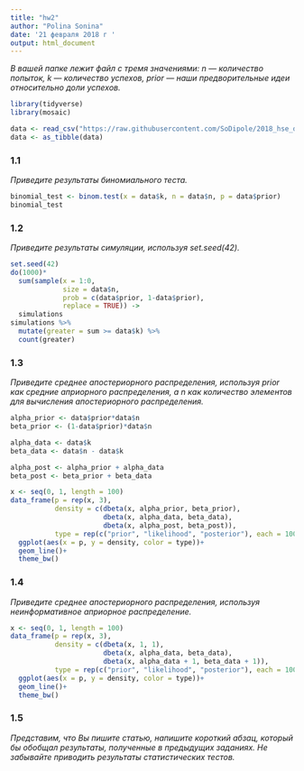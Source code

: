 ```yaml
---
title: "hw2"
author: "Polina Sonina"
date: '21 февраля 2018 г '
output: html_document
---
```


_В вашей папке лежит файл с тремя значениями: n — количество попыток, k — количество успехов, prior — наши предворительные идеи относительно доли успехов._
```r
library(tidyverse)
library(mosaic)

data <- read_csv("https://raw.githubusercontent.com/SoDipole/2018_hse_data_analysis/master/hw2_binominal/hw2_binomial.csv")
data <- as_tibble(data)
```

### 1.1
_Приведите результаты биномиального теста._
```r
binomial_test <- binom.test(x = data$k, n = data$n, p = data$prior)
binomial_test
```

### 1.2
_Приведите результаты симуляции, используя set.seed(42)._
```r
set.seed(42)
do(1000)*
  sum(sample(x = 1:0, 
             size = data$n, 
             prob = c(data$prior, 1-data$prior), 
             replace = TRUE)) ->
  simulations
simulations %>% 
  mutate(greater = sum >= data$k) %>% 
  count(greater)
```

### 1.3
_Приведите среднее апостериорного распределения, используя prior как средние априорного распределения, а n как количество элементов для вычисления апостериорного распределения._
```r
alpha_prior <- data$prior*data$n
beta_prior <- (1-data$prior)*data$n

alpha_data <- data$k
beta_data <- data$n - data$k

alpha_post <- alpha_prior + alpha_data
beta_post <- beta_prior + beta_data

x <- seq(0, 1, length = 100)
data_frame(p = rep(x, 3),
           density = c(dbeta(x, alpha_prior, beta_prior),
                       dbeta(x, alpha_data, beta_data),
                       dbeta(x, alpha_post, beta_post)),
           type = rep(c("prior", "likelihood", "posterior"), each = 100))%>% 
  ggplot(aes(x = p, y = density, color = type))+
  geom_line()+
  theme_bw()
```

### 1.4
_Приведите среднее апостериорного распределения, используя неинформативное априорное распределение._
```r
x <- seq(0, 1, length = 100)
data_frame(p = rep(x, 3),
           density = c(dbeta(x, 1, 1),
                       dbeta(x, alpha_data, beta_data),
                       dbeta(x, alpha_data + 1, beta_data + 1)),
           type = rep(c("prior", "likelihood", "posterior"), each = 100))%>% 
  ggplot(aes(x = p, y = density, color = type))+
  geom_line()+
  theme_bw()
```

### 1.5
_Представим, что Вы пишите статью, напишите короткий абзац, который бы обобщал результаты, полученные в предыдущих заданиях. Не забывайте приводить результаты статистических тестов._
```r

```




